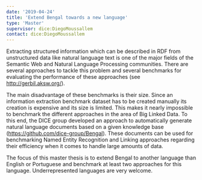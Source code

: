 ```yaml
---
date: '2019-04-24'
title: 'Extend Bengal towards a new language'
type: 'Master'
supervisor: dice:DiegoMoussallem
contact: dice:DiegoMoussallem
---
```


Extracting structured information which can be described in RDF from unstructured data like natural language text is one of the major fields of the Semantic Web and Natural Language Processing communities. There are several approaches to tackle this problem and several benchmarks for evaluating the performance of these approaches (see http://gerbil.aksw.org/).

The main disadvantage of these benchmarks is their size. Since an information extraction benchmark dataset has to be created manually its creation is expensive and its size is limited. This makes it nearly impossible to benchmark the different approaches in the area of Big Linked Data.
To this end, the DICE group developed an approach to automatically generate natural language documents based on a given knowledge base (https://github.com/dice-group/Bengal). These documents can be used for benchmarking Named Entity Recognition and Linking approaches regarding their efficiency when it comes to handle large amounts of data.

The focus of this master thesis is to extend Bengal to another language than English or Portuguese and benchmark at least two approaches for this language. Underrepresented languages are very welcome.
